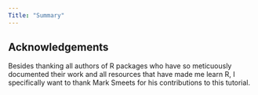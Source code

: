 ```yaml
---
Title: "Summary"
---
```


## Acknowledgements
Besides thanking all authors of R packages who have so meticuously documented their work and all resources that have made me learn R, I specifically want to thank Mark Smeets for his contributions to this tutorial.
